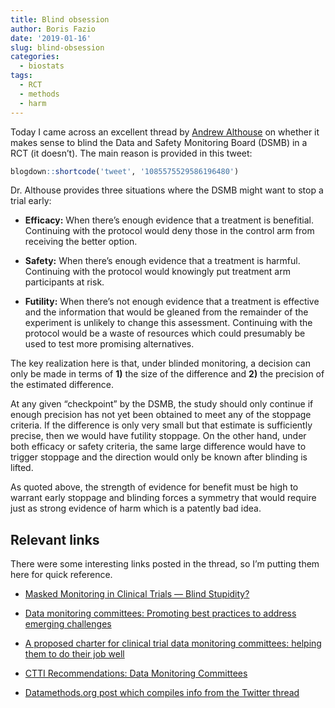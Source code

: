 ```yaml
---
title: Blind obsession
author: Boris Fazio
date: '2019-01-16'
slug: blind-obsession
categories:
  - biostats
tags:
  - RCT
  - methods
  - harm
---
```


Today I came across an excellent thread by [Andrew Althouse](https://twitter.com/ADAlthousePhD/) on whether it makes sense to blind the Data and Safety Monitoring Board (DSMB) in a RCT (it doesn't). The main reason is provided in this tweet:

```r
blogdown::shortcode('tweet', '1085575529586196480')
```

Dr. Althouse provides three situations where the DSMB might want to stop a trial early: 

* **Efficacy:** When there's enough evidence that a treatment is benefitial. Continuing with the protocol would deny those in the control arm from receiving the better option.

* **Safety:** When there's enough evidence that a treatment is harmful. Continuing with the protocol would knowingly put treatment arm participants at risk.

* **Futility:** When there's not enough evidence that a treatment is effective and the information that would be gleaned from the remainder of the experiment is unlikely to change this assessment. Continuing with the protocol would be a waste of resources which could presumably be used to test more promising alternatives.

The key realization here is that, under blinded monitoring, a decision can only be made in terms of **1)** the size of the difference and **2)** the precision of the estimated difference.

At any given "checkpoint" by the DSMB, the study should only continue if enough precision has not yet been obtained to meet any of the stoppage criteria. If the difference is only very small but that estimate is sufficiently precise, then we would have futility stoppage. On the other hand, under both efficacy or safety criteria, the same large difference would have to trigger stoppage and the direction would only be known after blinding is lifted.

As quoted above, the strength of evidence for benefit must be high to warrant early stoppage and blinding forces a symmetry that would require just as strong evidence of harm which is a patently bad idea.

## Relevant links

There were some interesting links posted in the thread, so I'm putting them here for quick reference.

* [Masked Monitoring in Clinical Trials — Blind Stupidity?](https://www.nejm.org/doi/full/10.1056/NEJM199805073381911)

* [Data monitoring committees: Promoting best practices to address emerging challenges](https://www.ncbi.nlm.nih.gov/pmc/articles/PMC5380168/#APP2)

* [A proposed charter for clinical trial data monitoring committees: helping them to do their job well](https://www.thelancet.com/journals/lancet/article/PIIS0140-6736(05)17965-3/)

* [CTTI Recommendations: Data Monitoring Committees](https://www.ctti-clinicaltrials.org/files/recommendations/dmc-recommendations.pdf)

* [Datamethods.org post which compiles info from the Twitter thread](https://discourse.datamethods.org/t/dsmb-blinding-yes-or-no/1250/1)